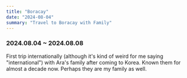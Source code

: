```yaml
---
title: "Boracay"
date: "2024-08-04"
summary: "Travel to Boracay with Family"
---
```


### 2024.08.04 ~ 2024.08.08

First trip internationally (although it's kind of weird for me saying "international") with Ara's family after coming to Korea.
Known them for almost a decade now. Perhaps they are my family as well.

<div className="mx-auto max-w-lg">
  <BlurImage
    url="https://storage.googleapis.com/jaeungkim/blog/personal/2024-aug-boracay/boracay%20-%201.jpeg"
    alt="boracay-1"
  />
  <BlurImage
    url="https://storage.googleapis.com/jaeungkim/blog/personal/2024-aug-boracay/boracay%20-%202.jpeg"
    alt="boracay-2"
  />
  <BlurImage
    url="https://storage.googleapis.com/jaeungkim/blog/personal/2024-aug-boracay/boracay%20-%203.jpeg"
    alt="boracay-3"
  />
  <BlurImage
    url="https://storage.googleapis.com/jaeungkim/blog/personal/2024-aug-boracay/boracay%20-%204.jpeg"
    alt="boracay-4"
  />
  <BlurImage
    url="https://storage.googleapis.com/jaeungkim/blog/personal/2024-aug-boracay/boracay%20-%205.jpeg"
    alt="boracay-5"
  />
  <BlurImage
    url="https://storage.googleapis.com/jaeungkim/blog/personal/2024-aug-boracay/boracay%20-%206.jpeg"
    alt="boracay-6"
  />
  <BlurImage
    url="https://storage.googleapis.com/jaeungkim/blog/personal/2024-aug-boracay/boracay%20-%207.jpeg"
    alt="boracay-7"
  />
  <BlurImage
    url="https://storage.googleapis.com/jaeungkim/blog/personal/2024-aug-boracay/boracay%20-%208.jpeg"
    alt="boracay-8"
  />
  <BlurImage
    url="https://storage.googleapis.com/jaeungkim/blog/personal/2024-aug-boracay/boracay%20-%209.jpeg"
    alt="boracay-9"
  />
  <BlurImage
    url="https://storage.googleapis.com/jaeungkim/blog/personal/2024-aug-boracay/boracay%20-%2010.jpeg"
    alt="boracay-10"
  />
  <BlurImage
    url="https://storage.googleapis.com/jaeungkim/blog/personal/2024-aug-boracay/boracay%20-%2011.jpeg"
    alt="boracay-11"
  />
  <BlurImage
    url="https://storage.googleapis.com/jaeungkim/blog/personal/2024-aug-boracay/boracay%20-%2012.jpeg"
    alt="boracay-12"
  />
  <BlurImage
    url="https://storage.googleapis.com/jaeungkim/blog/personal/2024-aug-boracay/boracay%20-%2013.jpeg"
    alt="boracay-13"
  />
</div>
